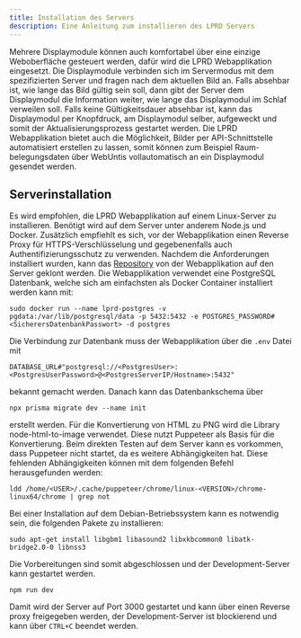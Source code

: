 ```yaml
---
title: Installation des Servers
description: Eine Anleitung zum installieren des LPRD Servers
---
```


Mehrere Displaymodule können auch komfortabel über eine einzige Weboberfläche gesteuert werden, dafür wird die LPRD Webapplikation eingesetzt. Die Displaymodule verbinden sich im Servermodus mit dem spezifizierten Server und fragen nach dem aktuellen Bild an. Falls absehbar ist, wie lange das Bild gültig sein soll, dann gibt der Server dem Displaymodul die Information weiter, wie lange das Displaymodul im Schlaf verweilen soll. Falls keine Gültigkeitsdauer absehbar ist, kann das Displaymodul per Knopfdruck, am Displaymodul selber, aufgeweckt und somit der Aktualisierungsprozess gestartet werden. Die LPRD Webapplikation bietet auch die Möglichkeit, Bilder per API-Schnittstelle automatisiert erstellen zu lassen, somit können zum Beispiel Raum- belegungsdaten über WebUntis vollautomatisch an ein Displaymodul gesendet werden.

## Serverinstallation

Es wird empfohlen, die LPRD Webapplikation auf einem Linux-Server zu installieren. Benötigt wird auf dem Server unter anderem Node.js und Docker. Zusätzlich empfiehlt es sich, vor der Webapplikation einen Reverse Proxy für HTTPS-Verschlüsselung und gegebenenfalls auch Authentifizierungsschutz zu verwenden. Nachdem die Anforderungen installiert wurden, kann das [Repository](https://www.github.com/THA-LPRD/web) von der Webapplikation auf den Server geklont werden. Die Webapplikation verwendet eine PostgreSQL Datenbank, welche sich am einfachsten als Docker Container installiert werden kann mit:


 `sudo docker run --name lprd-postgres -v pgdata:/var/lib/postgresql/data -p 5432:5432 -e POSTGRES_PASSWORD#<SicherersDatenbankPasswort> -d postgres`

Die Verbindung zur Datenbank muss der Webapplikation über die `.env` Datei mit 

`DATABASE_URL#"postgresql://<PostgresUser>:<PostgresUserPassword>@<PostgresServerIP/Hostname>:5432"` 

bekannt gemacht werden. Danach kann das Datenbankschema über

`npx prisma migrate dev --name init`

erstellt werden. Für die Konvertierung von HTML zu PNG wird die Library node-html-to-image verwendet. Diese nutzt Puppeteer als Basis für die Konvertierung. Beim direkten Testen auf dem Server kann es vorkommen, dass Puppeteer nicht startet, da es weitere Abhängigkeiten hat. Diese fehlenden Abhängigkeiten können mit dem folgenden Befehl herausgefunden werden:

`ldd /home/<USER>/.cache/puppeteer/chrome/linux-<VERSION>/chrome-linux64/chrome | grep not`

Bei einer Installation auf dem Debian-Betriebssystem kann es notwendig sein, die folgenden Pakete zu installieren: 

`sudo apt-get install libgbm1 libasound2 libxkbcommon0 libatk-bridge2.0-0 libnss3`

Die Vorbereitungen sind somit abgeschlossen und der Development-Server kann gestartet werden.

`npm run dev`

Damit wird der Server auf Port 3000 gestartet und kann über einen Reverse proxy freigegeben werden, der Development-Server ist blockierend und kann über `CTRL+C` beendet werden. 

